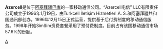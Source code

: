 {{unreferenced|time=2011-07-13T03:28:03+00:00}}
'''Azercell'''是位于[[阿塞拜疆|阿塞拜疆]][[巴库|巴库]]的一家移动通信公司。“Azercell电信” LLC有限责任公司成立于1996年1月19日，由Turkcell İletişim Hizmetleri A. S.和阿塞拜疆共和国通讯部创办。1996年12月15日正式运营，提供基于后付费制度的移动通信服务。1998年开始SimSim资费套餐采用了预付费制度。目前占有该国移动通信市场57.6%的份额。
[[Category:阿塞拜疆电信公司|A]]